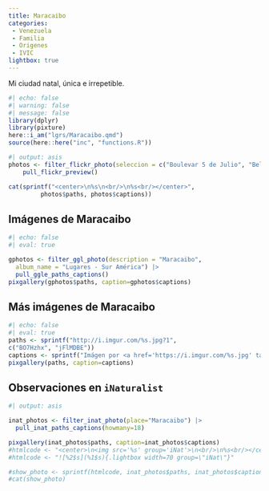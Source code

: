 ```yaml
---
title: Maracaibo
categories:
 - Venezuela
 - Familia
 - Origenes
 - IVIC
lightbox: true
---
```


Mi ciudad natal, única e irrepetible.

```r
#| echo: false
#| warning: false
#| message: false
library(dplyr)
library(pixture)
here::i_am("lgrs/Maracaibo.qmd")
source(here::here("inc", "functions.R"))
```

```r
#| output: asis
photos <- filter_flickr_photo(seleccion = c("Boulevar 5 de Julio", "Bella Vista", "Have a yellow day!", "Plaza República")) |>
    pull_flickr_preview()

cat(sprintf("<center>\n%s\n<br/>\n%s<br/></center>", 
         photos$paths, photos$captions))
```


## Imágenes de Maracaibo

```r
#| echo: false
#| eval: true

gphotos <- filter_ggl_photo(description = "Maracaibo", 
  album_name = "Lugares - Sur América") |>
  pull_ggle_paths_captions()
pixgallery(gphotos$paths, caption=gphotos$captions)
```

## Más imágenes de Maracaibo
```r
#| echo: false
#| eval: true
paths <- sprintf("http://i.imgur.com/%s.jpg?1",
c("BO7Hzhx", "jFlMDBE"))
captions <- sprintf("Imágen por <a href='https://i.imgur.com/%s.jpg' target='imgur'>NeoMapas @ imgur</a>",  c("BO7Hzhx", "jFlMDBE"))
pixgallery(paths, caption=captions)
```

## Observaciones en `iNaturalist`


```r
#| output: asis

inat_photos <- filter_inat_photo(place="Maracaibo") |>
  pull_inat_paths_captions(howmany=18)

pixgallery(inat_photos$paths, caption=inat_photos$captions)
#htmlcode <- "<center>\n<img src='%s' group='iNat'>\n<br/>\n%s<br/></center>"
#htmlcode <- "![%2$s](%1$s){.lightbox width=70 group=\"iNat\"}"

#show_photo <- sprintf(htmlcode, inat_photos$paths, inat_photos$captions)
#cat(show_photo)

```